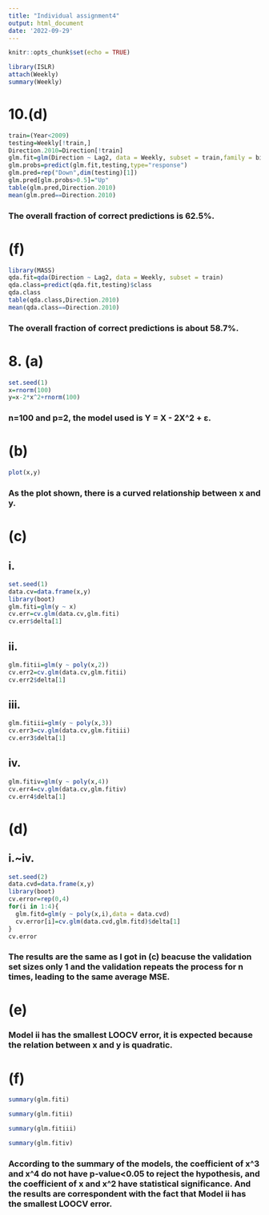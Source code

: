 ```yaml
---
title: "Individual assignment4"
output: html_document
date: '2022-09-29'
---
```


```r
knitr::opts_chunk$set(echo = TRUE)
```

```r
library(ISLR)
attach(Weekly)
summary(Weekly)
```
# 10.(d)
```r
train=(Year<2009)
testing=Weekly[!train,]
Direction.2010=Direction[!train]
glm.fit=glm(Direction ~ Lag2, data = Weekly, subset = train,family = binomial)
glm.probs=predict(glm.fit,testing,type="response")
glm.pred=rep("Down",dim(testing)[1])
glm.pred[glm.probs>0.5]="Up"
table(glm.pred,Direction.2010)
mean(glm.pred==Direction.2010)
```
### The overall fraction of correct predictions is 62.5%.

# (f)
```r
library(MASS)
qda.fit=qda(Direction ~ Lag2, data = Weekly, subset = train)
qda.class=predict(qda.fit,testing)$class
qda.class
table(qda.class,Direction.2010)
mean(qda.class==Direction.2010)
```
### The overall fraction of correct predictions is about 58.7%.

# 8. (a)
```r
set.seed(1)
x=rnorm(100)
y=x-2*x^2+rnorm(100)
```
### n=100 and p=2, the model used is Y = X - 2X^2 + ε.

# (b)
```r
plot(x,y)
```

### As the plot shown, there is a curved relationship between x and y.

# (c)
## i.
```r
set.seed(1)
data.cv=data.frame(x,y)
library(boot)
glm.fiti=glm(y ~ x)
cv.err=cv.glm(data.cv,glm.fiti)
cv.err$delta[1]
```
## ii.
```r
glm.fitii=glm(y ~ poly(x,2))
cv.err2=cv.glm(data.cv,glm.fitii)
cv.err2$delta[1]
```
## iii.
```r
glm.fitiii=glm(y ~ poly(x,3))
cv.err3=cv.glm(data.cv,glm.fitiii)
cv.err3$delta[1]
```
## iv.
```r
glm.fitiv=glm(y ~ poly(x,4))
cv.err4=cv.glm(data.cv,glm.fitiv)
cv.err4$delta[1]
```

# (d)
## i.~iv.
```r
set.seed(2)
data.cvd=data.frame(x,y)
library(boot)
cv.error=rep(0,4)
for(i in 1:4){
  glm.fitd=glm(y ~ poly(x,i),data = data.cvd)
  cv.error[i]=cv.glm(data.cvd,glm.fitd)$delta[1]
}
cv.error
```
### The results are the same as I got in (c) beacuse the validation set sizes only 1 and the validation repeats the process for n times, leading to the same average MSE.

# (e)
### Model ii has the smallest LOOCV error, it is expected because the relation between x and y is quadratic.

# (f)
```r
summary(glm.fiti)
```
```r
summary(glm.fitii)
```
```r
summary(glm.fitiii)
```
```r
summary(glm.fitiv)
```
### According to the summary of the models, the coefficient of x^3 and x^4 do not have p-value<0.05 to reject the hypothesis, and the coefficient of x and x^2 have statistical significance. And the results are correspondent with the fact that Model ii has the smallest LOOCV error.